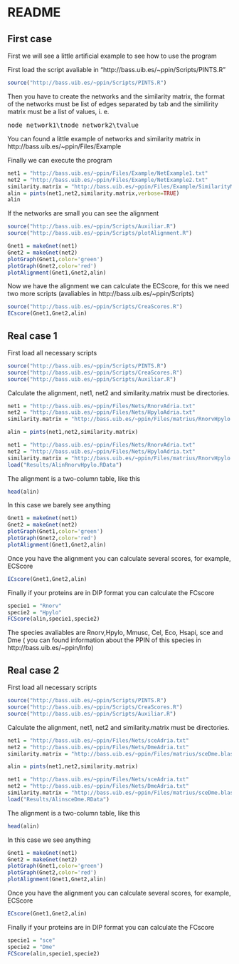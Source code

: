 README
========================================================
<h2>First case</h2>
First we will see a little artificial example to see how to use the program

First load the script avaliable in "http://bass.uib.es/~ppin/Scripts/PINTS.R"
```r
source("http://bass.uib.es/~ppin/Scripts/PINTS.R")

```

Then you have to create the networks and the similarity matrix, the format of the networks must be list of edges separated by tab and the similirity matrix must be a list of values, i. e.

<pre>node_network1\tnode_network2\tvalue</pre>

You can found a little example of networks and similarity matrix in http://bass.uib.es/~ppin/Files/Example

Finally we can execute the program
```r
net1 = "http://bass.uib.es/~ppin/Files/Example/NetExample1.txt"
net2 = "http://bass.uib.es/~ppin/Files/Example/NetExample2.txt"
similarity.matrix = "http://bass.uib.es/~ppin/Files/Example/SimilarityMatrixExample.txt"
alin = pints(net1,net2,similarity.matrix,verbose=TRUE)
alin
```

If the networks are small you can see the alignment
```r
source("http://bass.uib.es/~ppin/Scripts/Auxiliar.R")
source("http://bass.uib.es/~ppin/Scripts/plotAlignment.R")

Gnet1 = makeGnet(net1)
Gnet2 = makeGnet(net2)
plotGraph(Gnet1,color='green')
plotGraph(Gnet2,color='red')
plotAlignment(Gnet1,Gnet2,alin)
```

Now we have the alignment we can calculate the ECScore, for this we need two more scripts (avaliables in http://bass.uib.es/~ppin/Scripts)
```r
source("http://bass.uib.es/~ppin/Scripts/CreaScores.R")
ECscore(Gnet1,Gnet2,alin)

```

<h2>Real case 1</h2>

First load all necessary scripts
```r
source("http://bass.uib.es/~ppin/Scripts/PINTS.R")
source("http://bass.uib.es/~ppin/Scripts/CreaScores.R")
source("http://bass.uib.es/~ppin/Scripts/Auxiliar.R")

```

Calculate the alignment, net1, net2 and similarity.matrix must be directories.

```r
net1 = "http://bass.uib.es/~ppin/Files/Nets/RnorvAdria.txt"
net2 = "http://bass.uib.es/~ppin/Files/Nets/HpyloAdria.txt"
similarity.matrix = "http://bass.uib.es/~ppin/Files/matrius/RnorvHpylo.blast"

alin = pints(net1,net2,similarity.matrix)
```

```r
net1 = "http://bass.uib.es/~ppin/Files/Nets/RnorvAdria.txt"
net2 = "http://bass.uib.es/~ppin/Files/Nets/HpyloAdria.txt"
similarity.matrix = "http://bass.uib.es/~ppin/Files/matrius/RnorvHpylo.blast"
load("Results/AlinRnorvHpylo.RData")
```

The alignment is a two-column table, like this
```r
head(alin)
```
In this case we barely see anything
```r
Gnet1 = makeGnet(net1)
Gnet2 = makeGnet(net2)
plotGraph(Gnet1,color='green')
plotGraph(Gnet2,color='red')
plotAlignment(Gnet1,Gnet2,alin)

```

Once you have the alignment you can calculate several scores, for example, ECScore
```r
ECscore(Gnet1,Gnet2,alin)
```

Finally if your proteins are in DIP format you can calculate the FCscore
```r
specie1 = "Rnorv"
specie2 = "Hpylo"
FCScore(alin,specie1,specie2)
```

The species avaliables are Rnorv,Hpylo, Mmusc, Cel, Eco, Hsapi, sce and Dme ( you can found information about the PPIN of this species in http://bass.uib.es/~ppin/Info)

<h2>Real case 2</h2>

First load all necessary scripts
```r
source("http://bass.uib.es/~ppin/Scripts/PINTS.R")
source("http://bass.uib.es/~ppin/Scripts/CreaScores.R")
source("http://bass.uib.es/~ppin/Scripts/Auxiliar.R")

```

Calculate the alignment, net1, net2 and similarity.matrix must be directories.

```r
net1 = "http://bass.uib.es/~ppin/Files/Nets/sceAdria.txt"
net2 = "http://bass.uib.es/~ppin/Files/Nets/DmeAdria.txt"
similarity.matrix = "http://bass.uib.es/~ppin/Files/matrius/sceDme.blast"

alin = pints(net1,net2,similarity.matrix)
```

```r
net1 = "http://bass.uib.es/~ppin/Files/Nets/sceAdria.txt"
net2 = "http://bass.uib.es/~ppin/Files/Nets/DmeAdria.txt"
similarity.matrix = "http://bass.uib.es/~ppin/Files/matrius/sceDme.blast"
load("Results/AlinsceDme.RData")
```

The alignment is a two-column table, like this
```r
head(alin)
```
In this case we see anything
```r
Gnet1 = makeGnet(net1)
Gnet2 = makeGnet(net2)
plotGraph(Gnet1,color='green')
plotGraph(Gnet2,color='red')
plotAlignment(Gnet1,Gnet2,alin)

```

Once you have the alignment you can calculate several scores, for example, ECScore
```r
ECscore(Gnet1,Gnet2,alin)
```

Finally if your proteins are in DIP format you can calculate the FCscore
```r
specie1 = "sce"
specie2 = "Dme"
FCScore(alin,specie1,specie2)
```
